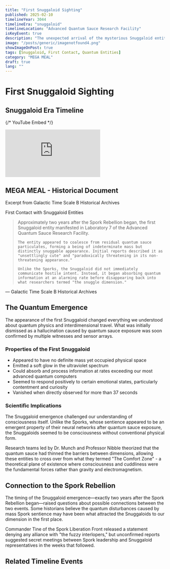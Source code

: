 ```yaml
---
title: "First Snuggaloid Sighting"
published: 2025-02-10
timelineYear: 3044
timelineEra: "snuggaloid"
timelineLocation: "Advanced Quantum Sauce Research Facility"
isKeyEvent: true
description: "The unexpected arrival of the mysterious Snuggaloid entities from the quantum realm."
image: "/posts/generic/imagenotfound4.png"
showImageOnPost: true
tags: [Snuggaloid, First Contact, Quantum Entities]
category: "MEGA MEAL"
draft: true
lang: ""
---
```


# First Snuggaloid Sighting

<WidgetLayout id="timeline-peek" name="Recent Timeline Events" isCollapsed={false}>
  <TimelineWidget category="MEGA MEAL" count={3} />
</WidgetLayout>

<div className="card-base p-4 rounded-xl bg-[oklch(0.95_0.025_var(--hue))] dark:bg-[oklch(0.25_0.025_var(--hue))] transition rounded-md shadow-lg mb-8">
  <h2 className="text-xl font-bold mb-4">Snuggaloid Era Timeline</h2>
  <TimelineController 
    title="" 
    category="MEGA MEAL"
    startYear={3043}
    endYear={3050}
    isCollapsed={false}
    compact={false}
  />
</div>

{/* YouTube Embed */}
<div className="card-base p-8 rounded-xl bg-[oklch(0.95_0.025_var(--hue))] dark:bg-[oklch(0.25_0.025_var(--hue))] transition rounded-md shadow-lg mb-8">
  <div className="relative pb-[56.25%]">
    <iframe
      src="https://www.youtube.com/embed/uXagUhT1fb0?controls=1"
      title="YouTube video player"
      frameBorder="0"
      allow="accelerometer; autoplay; clipboard-write; encrypted-media; gyroscope; picture-in-picture;"
      referrerPolicy="strict-origin-when-cross-origin"
      allowFullScreen
      className="absolute top-0 left-0 w-full h-full"
    ></iframe>
  </div>
</div>

<div className="font-jetbrains-mono pl-10 pr-10 Pm-10 rounded-xl bg-[oklch(0.95_0.025_var(--hue))] dark:bg-[oklch(0.25_0.025_var(--hue))] transition shadow-lg mb-8 overflow-hidden relative">
  <h2 className="text-2xl font-bold mb-4">MEGA MEAL - Historical Document</h2>
  <p className="italic">Excerpt from Galactic Time Scale B Historical Archives</p>
  <p className="font-bold">First Contact with Snuggaloid Entities</p>
  
  <blockquote className="mt-4 text-xl text-[oklch(0.35_0.05_var(--hue))] dark:text-[oklch(0.85_0.05_var(--hue))]">
    Approximately two years after the Spork Rebellion began, the first Snuggaloid entity manifested in Laboratory 7 of the Advanced Quantum Sauce Research Facility.
    
    The entity appeared to coalesce from residual quantum sauce particulates, forming a being of indeterminate mass but distinctly snuggable appearance. Initial reports described it as "unsettlingly cute" and "paradoxically threatening in its non-threatening appearance."
    
    Unlike the Sporks, the Snuggaloid did not immediately communicate hostile intent. Instead, it began absorbing quantum information at an alarming rate before disappearing back into what researchers termed "the snuggle dimension."
  </blockquote>

  <div className="mt-6 pb-4 text-right font-bold">
  — Galactic Time Scale B Historical Archives
  </div>
</div>

## The Quantum Emergence

The appearance of the first Snuggaloid changed everything we understood about quantum physics and interdimensional travel. What was initially dismissed as a hallucination caused by quantum sauce exposure was soon confirmed by multiple witnesses and sensor arrays.

### Properties of the First Snuggaloid

- Appeared to have no definite mass yet occupied physical space
- Emitted a soft glow in the ultraviolet spectrum
- Could absorb and process information at rates exceeding our most advanced quantum computers
- Seemed to respond positively to certain emotional states, particularly contentment and curiosity
- Vanished when directly observed for more than 37 seconds

### Scientific Implications

The Snuggaloid emergence challenged our understanding of consciousness itself. Unlike the Sporks, whose sentience appeared to be an emergent property of their neural networks after quantum sauce exposure, the Snuggaloids seemed to be consciousness without conventional physical form.

Research teams led by Dr. Munch and Professor Nibble theorized that the quantum sauce had thinned the barriers between dimensions, allowing these entities to cross over from what they termed "The Comfort Zone" - a theoretical plane of existence where consciousness and cuddliness were the fundamental forces rather than gravity and electromagnetism.

## Connection to the Spork Rebellion

The timing of the Snuggaloid emergence—exactly two years after the Spork Rebellion began—raised questions about possible connections between the two events. Some historians believe the quantum disturbances caused by mass Spork sentience may have been what attracted the Snuggaloids to our dimension in the first place.

Commander Tine of the Spork Liberation Front released a statement denying any alliance with "the fuzzy interlopers," but unconfirmed reports suggested secret meetings between Spork leadership and Snuggaloid representatives in the weeks that followed.

## Related Timeline Events

<WidgetLayout id="related-timeline" name="Key Events of the Snuggaloid Era" isCollapsed={false}>
  <TimelineWidget 
    category="MEGA MEAL" 
    count={5}
    showOnlyKey={true}
    startYear={3044}
    endYear={3050}
  />
</WidgetLayout>